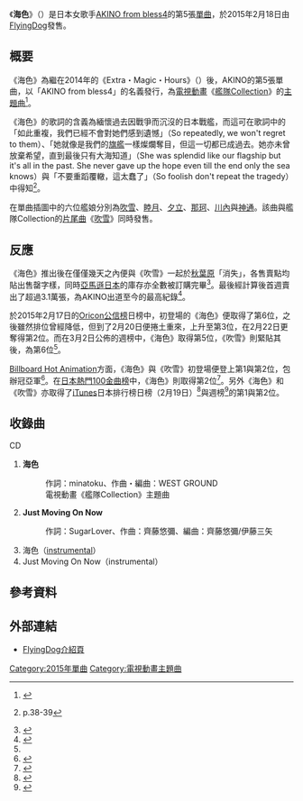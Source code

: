 {{Infobox Single <!-- プロジェクト:楽曲 をご覧ください -->
| Name            = 海色
| Artist          = [[AKINO|AKINO from bless4]]
| Album           =  
| Cover           = Miiro (album).jpg
| Caption         = 通常版封面 
| A-side          =  
| B-side          = Just Moving On Now
| Released        = 2015年2月18日
| Format          = [[單曲|單曲]]
| Recorded        = 
| Genre           = [[J-POP|J-POP]]（[[動畫歌曲|動畫歌曲]]）
| Length          = 
| Label           = [[FlyingDog|FlyingDog]]
| Writer          = minatoku（作詞）<br/> WEST GROUND（作曲）
| Producer        =
| Certification   =
| Chart position  = * 第5位<small>（[[Oricon公信榜|Oricon週榜]]）</small>
* 第2位<small>（Oricon日榜）</small>
* 第2位<small>（[[日本熱門100金曲榜|日本熱門100金曲榜]]）</small>
* 第4位<small>（[[日本告示牌#Hot_Singles_Sales|Billboard JAPAN Hot Singles Sales]]）</small>
* 第1位<small>（[[日本告示牌#Hot_Animation|Billboard Hot Animation]]）</small>
* 第4位<small>（{{link-en|Nielsen SoundScan|Nielsen SoundScan}}）</small>
* 第7位<small>（[[MUSIC_STATION|MUSIC STATION]]）</small>
* 第1位<small>（[[iTunes|iTunes]]日本排行榜）</small>
| Chronology    = 
| Last single    = {{lang|ja|エクストラ・マジック・アワー}}<br />（2014年）
| This single    = '''海色'''<br/>（2015年）
| Next single    = Golden Life / OVERNIGHT REVOLUTION<br/>（2016年）
| Misc           = 
}}

《'''海色'''》（{{lang-ja|みいろ}}）是日本女歌手[[AKINO|AKINO from bless4]]的第5張[[單曲|單曲]]，於2015年2月18日由[[FlyingDog|FlyingDog]]發售。

== 概要 ==
《海色》為繼在2014年的《Extra・Magic・Hours》（{{lang|ja|エクストラ・マジック・アワー}}）後，AKINO的第5張單曲，以「AKINO from bless4」的名義發行，為[[電視動畫|電視動畫]]《[[艦隊Collection|艦隊Collection]]》的[[主題曲|主題曲]]<ref>{{cite web|title= 動畫《艦隊收藏》公開主題曲「海色（みいろ）」MV ，演唱由AKINO from bless4擔當！|url= http://home.gamer.com.tw/creationDetail.php?sn=2698084|work= [[巴哈姆特電玩資訊站|巴哈姆特電玩資訊站]]|date= 2014-12-28|accessdate= 2015-03-28|archive-date= 2015-04-02|archive-url= https://web.archive.org/web/20150402095235/http://home.gamer.com.tw/creationDetail.php?sn=2698084|dead-url= no}}</ref>。

《海色》的歌詞的含義為緬懷過去因戰爭而沉沒的日本戰艦，而這可在歌詞中的「如此重複，我們已經不會對她們感到遺憾」（So repeatedly, we won't regret to them）、「她就像是我們的[[旗艦|旗艦]]一樣燦爛奪目，但這一切都已成過去。她亦未曾放棄希望，直到最後只有大海知道」（She was splendid like our flagship but it's all in the past. She never gave up the hope even till the end only the sea knows）與「不要重蹈覆轍，這太蠢了」（So foolish don't repeat the tragedy）中得知<ref>{{cite book |title= ACG-EX 動漫誌 Vol.166 |year= 2015年3月4日 |publisher=G-ZONE遊戲雜誌}} p.38-39</ref>。

在單曲插圖中的六位艦娘分別為[[吹雪號驅逐艦_(吹雪型)|吹雪]]、[[睦月號驅逐艦|睦月]]、[[夕立號驅逐艦|夕立]]、[[那珂號輕巡洋艦|那珂]]、[[川內號輕巡洋艦|川內]]與[[神通號輕巡洋艦|神通]]。該曲與艦隊Collection的[[片尾曲|片尾曲]]《[[吹雪|吹雪]]》同時發售。

== 反應 ==
《海色》推出後在僅僅幾天之內便與《吹雪》一起於[[秋葉原|秋葉原]]「消失」，各售賣點均貼出售罄字樣，同時[[亞馬遜日本|亞馬遜日本]]的庫存亦全數被訂購完畢<ref>{{Cite web |url = https://www.facebook.com/fmg2010/photos/pb.178979035485497.-2207520000.1427608356./895614233821970/?type=3&permPage=1 |title = 模物語 |author = 模物語 |date = 2015年2月24日 |publisher = [[Facebook|Facebook]] |accessdate = 2015年3月29日}}</ref>。最後經計算後首週賣出了超過3.1萬張，為AKINO出道至今的最高紀錄<ref name=yahoo>{{Cite web |url = http://headlines.yahoo.co.jp/hl?a=20150224-00069555-lisn-musi |title = 「艦これ」シングルでAKINOが通算2作目のTOP10入り、西沢幸奏は今年デビューのソロアーティストで最高位 |author = minp! |date = 2015年2月24日 |publisher = [[雅虎日本|雅虎日本]] |accessdate = 2015年3月29日 |archive-date = 2015年4月2日 |archive-url = https://web.archive.org/web/20150402122321/http://headlines.yahoo.co.jp/hl?a=20150224-00069555-lisn-musi |dead-url = no }}</ref>。

於2015年2月17日的[[Oricon公信榜|Oricon公信榜]]日榜中，初登場的《海色》便取得了第6位，之後雖然排位曾經降低，但到了2月20日便捲土重來，上升至第3位，在2月22日更奪得第2位。而在3月2日公佈的週榜中，《海色》取得第5位，《吹雪》則緊貼其後，為第6位<ref name=yahoo/>。

[[日本告示牌#Hot_Animation|Billboard Hot Animation]]方面，《海色》與《吹雪》初登場便登上第1與第2位，包辦冠亞軍<ref>{{Cite web |url = http://www.billboard-japan.com/d_news/detail/26154/2 |title = 『艦これ』主題歌がビルボードアニメチャート1、2フィニッシュで“ぱんぱかぱーん！” |publisher = [[Billboard_JAPAN|Billboard JAPAN]] |date = 2015年2月24日 |accessdate = 2015年3月29日 |archive-date = 2015年2月25日 |archive-url = https://web.archive.org/web/20150225084105/http://www.billboard-japan.com/d_news/detail/26154/2 |dead-url = no }}</ref>。在[[日本熱門100金曲榜|日本熱門100金曲榜]]中，《海色》則取得第2位<ref>{{Cite web |url = http://www.billboard-japan.com/d_news/detail/26153/2 |title = SMAP『銭の戦争』主題歌がビルボード総合首位に、嵐「Sakura」は早くもツイートで上昇中 |publisher = [[Billboard_JAPAN|Billboard JAPAN]] |date = 2015年2月24日 |accessdate = 2015年3月29日 |archive-date = 2015年2月25日 |archive-url = https://web.archive.org/web/20150225094123/http://www.billboard-japan.com/d_news/detail/26153/2 |dead-url = no }}</ref>。另外《海色》和《吹雪》亦取得了[[iTunes|iTunes]]日本排行榜日榜（2月19日）<ref>{{cite web|url=http://www.tnsori.com/20150218-itunes-topsongs-daily/2|title=15/02/18付iTunesトップソング：「艦これ」初日1位・2位独占！1位AKINO from bless4、2位西沢幸奏|publisher=tnsori.com|date=2015年2月19日|accessdate=2015年3月29日|archive-date=2015年4月2日|archive-url=https://web.archive.org/web/20150402132525/http://www.tnsori.com/20150218-itunes-topsongs-daily/2|dead-url=yes}}</ref>與週榜<ref>{{cite web|url=http://www.tnsori.com/20150302-itunes-topsongs-weekly/2|title=15/03/02付　オリジナルiTunes週間トップソング50|publisher=tnsori.com|date=2015年2月25日|accessdate=2015年3月29日|archive-date=2015年4月2日|archive-url=https://web.archive.org/web/20150402113017/http://www.tnsori.com/20150302-itunes-topsongs-weekly/2|dead-url=yes}}</ref>的第1與第2位。

== 收錄曲 ==
; CD
# '''海色'''
#: 作詞：minatoku、作曲・編曲：WEST GROUND
#: 電視動畫《艦隊Collection》主題曲
# '''Just Moving On Now'''
#: 作詞：SugarLover、作曲：齊藤悠彌、編曲：齊藤悠彌/伊藤三矢
# 海色（[[器樂|instrumental]]）
# Just Moving On Now（instrumental）

== 參考資料 ==
{{reflist|2}}

== 外部連結 ==
* [http://www.jvcmusic.co.jp/flyingdog/-/Discography/A019681/VTCL-35202.html FlyingDog介紹頁] {{Wayback|url=http://www.jvcmusic.co.jp/flyingdog/-/Discography/A019681/VTCL-35202.html |date=20150321001450 }}

{{DEFAULTSORT:Miiro}}
{{portal bar|音樂|動漫}}
[[Category:2015年單曲|Category:2015年單曲]]
[[Category:電視動畫主題曲|Category:電視動畫主題曲]]